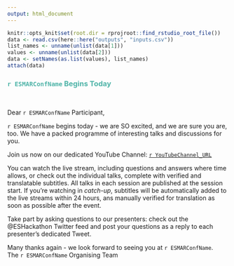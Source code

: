 ```yaml
---
output: html_document
---
```

``` r
knitr::opts_knit$set(root.dir = rprojroot::find_rstudio_root_file())
data <- read.csv(here::here("outputs", "inputs.csv"))
list_names <- unname(unlist(data[1]))
values <- unname(unlist(data[2]))
data <- setNames(as.list(values), list_names)
attach(data)
```
### <span style="color: #4fb4a8;">`r ESMARConfName` Begins Today</span>  
<br>

Dear `r ESMARConfName` Participant,  

`r ESMARConfName` begins today - we are SO excited, and we are sure you are, too. We have a packed programme of interesting talks and discussions for you.  

Join us now on our dedicated YouTube Channel: <a href="`r YouTubeChannel_URL`">`r YouTubeChannel_URL`</a>  

You can watch the live stream, including questions and answers where time allows, or check out the individual talks, complete with verified and translatable subtitles. All talks in each session are published at the session start. If you're watching in <em>catch-up</em>, subtitles will be automatically added to the live streams within 24 hours, ans manually verified for translation as soon as possible after the event.  

Take part by asking questions to our presenters: check out the @ESHackathon Twitter feed and post your questions as a reply to each presenter's dedicated Tweet.  

Many thanks again - we look forward to seeing you at `r ESMARConfName`.  
The `r ESMARConfName` Organising Team